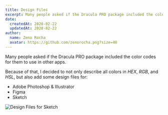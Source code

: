 ```yaml
---
title: Design Files
excerpt: Many people asked if the Dracula PRO package included the color codes for them to use in other apps.
date:
  createdAt: 2020-02-22
  updatedAt: 2020-02-22
author:
  name: Zeno Rocha
  avatar: https://github.com/zenorocha.png?size=48
---
```


Many people asked if the Dracula PRO package included the color codes for them to use in other apps.

Because of that, I decided to not only describe all colors in _HEX_, _RGB_, and _HSL_, but also add some design files for:

- Adobe Photoshop & Illustrator
- Figma
- Sketch

![Design Files for Sketch](/images/logs/design-files-a.png)

